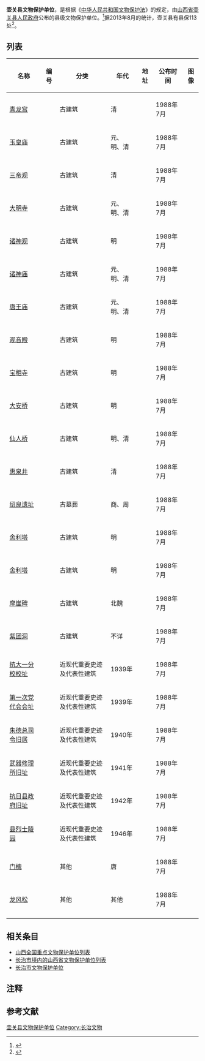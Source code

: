 '''壶关县文物保护单位'''，是根据《[[中华人民共和国文物保护法|中华人民共和国文物保护法]]》的规定，由[[山西省|山西省]][[壶关县|壶关县]][[壶关县人民政府|人民政府]]公布的县级文物保护单位。<ref>{{cite web|title=山西省 |url=http://www.ncha.gov.cn/portals/0/second/wenwubhml/%E5%B1%B1%E8%A5%BF%E7%9C%811.rar |work=中国文物保护单位名录 |publisher=中华人民共和国国家文物局 |accessdate=2012-12-26 |deadurl=yes |archiveurl=https://web.archive.org/web/20120501202356/http://www.sach.gov.cn/portals/0/second/wenwubhml/%E5%B1%B1%E8%A5%BF%E7%9C%811.rar |archivedate=2012-05-01 }}</ref>据2013年8月的统计，壶关县有县保113处<ref>{{cite web|title=壶关县文物资源概况|url=http://www.huguan.gov.cn/xxgk/zhengfubumen/wentiju/gongkaizhinan/2013-08-05/2871.html|publisher=壶关县文化体育局|accessdate=2013-11-13|deadurl=yes|archiveurl=https://web.archive.org/web/20131113125203/http://www.huguan.gov.cn/xxgk/zhengfubumen/wentiju/gongkaizhinan/2013-08-05/2871.html|archivedate=2013-11-13}}</ref>。

==列表==
{{Expand list}}<center>
{| class="wikitable sortable"
|- 
!名称 
!编号
!分类 
!年代
!地址
!公布时间
!图像
|-
| [[青龙宫|青龙宫]] ||   || 古建筑 || 清 ||   || 1988年7月 ||
|-
| [[玉皇庙|玉皇庙]] ||   || 古建筑 || 元、明、清 ||   || 1988年7月 ||
|-
| [[三帝观|三帝观]] ||   || 古建筑 || 清 ||   || 1988年7月 ||
|-
| [[大明寺|大明寺]] ||   || 古建筑 || 元、明、清 ||   || 1988年7月 ||
|-
| [[诸神观|诸神观]] ||   || 古建筑 || 明 ||   || 1988年7月 ||
|-
| [[诸神庙|诸神庙]] ||   || 古建筑 || 元、明、清 ||   || 1988年7月 ||
|-
| [[唐王庙|唐王庙]] ||   || 古建筑 || 元、明、清 ||   || 1988年7月 ||
|-
| [[观音殿|观音殿]] ||   || 古建筑 || 明 ||   || 1988年7月 ||
|-
| [[宝相寺|宝相寺]] ||   || 古建筑 || 明 ||   || 1988年7月 ||
|-
| [[大安桥|大安桥]] ||   || 古建筑 || 明 ||   || 1988年7月 ||
|-
| [[仙人桥|仙人桥]] ||   || 古建筑 || 明、清 ||   || 1988年7月 ||
|-
| [[惠泉井|惠泉井]] ||   || 古建筑 || 清 ||   || 1988年7月 ||
|-
| [[绍良遗址|绍良遗址]] ||   || 古墓葬 || 商、周 ||   || 1988年7月 ||
|-
| [[舍利塔|舍利塔]] ||   || 古建筑 || 明 ||   || 1988年7月 ||
|-
| [[舍利塔|舍利塔]] ||   || 古建筑 || 明 ||   || 1988年7月 ||
|-
| [[摩崖碑|摩崖碑]] ||   || 古建筑 || 北魏 ||   || 1988年7月 ||
|-
| [[紫团洞|紫团洞]] ||   || 古建筑 || 不详 ||   || 1988年7月 ||
|-
| [[抗大一分校校址|抗大一分校校址]] ||   || 近现代重要史迹及代表性建筑 || 1939年 ||   || 1988年7月 ||
|-
| [[第一次党代会会址|第一次党代会会址]] ||   || 近现代重要史迹及代表性建筑 || 1939年 ||   || 1988年7月 ||
|-
| [[朱德总司令旧居|朱德总司令旧居]] ||   || 近现代重要史迹及代表性建筑 || 1940年 ||   || 1988年7月 ||
|-
| [[武器修理所旧址|武器修理所旧址]] ||   || 近现代重要史迹及代表性建筑 || 1941年 ||   || 1988年7月 ||
|-
| [[抗日县政府旧址|抗日县政府旧址]] ||   || 近现代重要史迹及代表性建筑 || 1942年 ||   || 1988年7月 ||
|-
| [[县烈士陵园|县烈士陵园]] ||   || 近现代重要史迹及代表性建筑 || 1946年 ||   || 1988年7月 ||
|-
| [[门槐|门槐]] ||   || 其他 || 唐 ||   || 1988年7月 ||
|-
| [[龙风松|龙风松]] ||   || 其他 || 其他 ||   || 1988年7月 ||
|-
|}
</center>

==相关条目==
* [[山西全国重点文物保护单位列表|山西全国重点文物保护单位列表]]
* [[长治市境内的山西省文物保护单位列表|长治市境内的山西省文物保护单位列表]]
* [[长治市文物保护单位|长治市文物保护单位]]

==注释==
{{ReflistH}}
{{NoteFoot}}
{{ReflistF}}

==参考文献==
{{Reflist}}

{{山西文保}}
[[Category:壶关县文物保护单位|]]
[[Category:长治文物|Category:长治文物]]